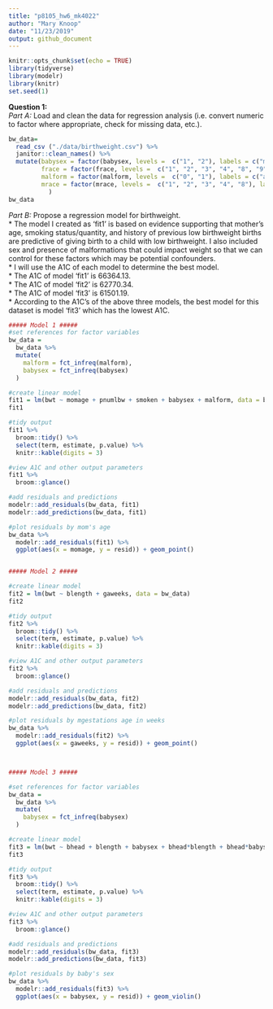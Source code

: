 ```yaml
---
title: "p8105_hw6_mk4022"
author: "Mary Knoop"
date: "11/23/2019"
output: github_document
---
```


```r
knitr::opts_chunk$set(echo = TRUE)
library(tidyverse)
library(modelr)
library(knitr)
set.seed(1)
```


**Question 1:**   
*Part A:*  Load and clean the data for regression analysis (i.e. convert numeric to factor where appropriate, check for missing data, etc.).
```r
bw_data=
  read_csv ("./data/birthweight.csv") %>% 
  janitor::clean_names() %>%
  mutate(babysex = factor(babysex, levels =  c("1", "2"), labels = c("male", "female")),
         frace = factor(frace, levels =  c("1", "2", "3", "4", "8", "9"), labels = c("white", "black", "asian", "puerto rican", "other", "unknown")),
         malform = factor(malform, levels =  c("0", "1"), labels = c("absent", "present")),
         mrace = factor(mrace, levels =  c("1", "2", "3", "4", "8"), labels = c("white", "black", "asian", "puerto rican", "other"))
           )
bw_data
```

*Part B:* Propose a regression model for birthweight.  
* The model I created as 'fit1' is based on evidence supporting that mother's age, smoking status/quantity, and  history of previous low birthweight births are predictive of giving birth to a child with low birthweight. I also included sex and presence of malformations that could impact weight so that we can control for these factors which may be potential confounders.  
* I will use the A1C of each model to determine the best model.  
* The A1C of model 'fit1' is 66364.13.   
* The A1C of model 'fit2' is 62770.34.  
* The A1C of model 'fit3' is 61501.19.   
* According to the A1C's of the above three models, the best model for this dataset is model 'fit3' which has the lowest A1C. 
  

```r
##### Model 1 #####
#set references for factor variables
bw_data = 
  bw_data %>% 
  mutate(
    malform = fct_infreq(malform),
    babysex = fct_infreq(babysex)
  )

#create linear model
fit1 = lm(bwt ~ momage + pnumlbw + smoken + babysex + malform, data = bw_data)
fit1

#tidy output
fit1 %>% 
  broom::tidy() %>%
  select(term, estimate, p.value) %>% 
  knitr::kable(digits = 3)

#view A1C and other output parameters
fit1 %>% 
  broom::glance() 

#add residuals and predictions
modelr::add_residuals(bw_data, fit1)
modelr::add_predictions(bw_data, fit1)

#plot residuals by mom's age
bw_data %>% 
  modelr::add_residuals(fit1) %>% 
  ggplot(aes(x = momage, y = resid)) + geom_point()


##### Model 2 #####

#create linear model
fit2 = lm(bwt ~ blength + gaweeks, data = bw_data)
fit2

#tidy output
fit2 %>% 
  broom::tidy() %>%
  select(term, estimate, p.value) %>% 
  knitr::kable(digits = 3)

#view A1C and other output parameters
fit2 %>% 
  broom::glance() 

#add residuals and predictions
modelr::add_residuals(bw_data, fit2)
modelr::add_predictions(bw_data, fit2)

#plot residuals by mgestations age in weeks
bw_data %>% 
  modelr::add_residuals(fit2) %>% 
  ggplot(aes(x = gaweeks, y = resid)) + geom_point()



##### Model 3 #####

#set references for factor variables
bw_data = 
  bw_data %>% 
  mutate(
    babysex = fct_infreq(babysex)
  )

#create linear model
fit3 = lm(bwt ~ bhead + blength + babysex + bhead*blength + bhead*babysex + blength*babysex + bhead*blength*babysex, data = bw_data)
fit3

#tidy output
fit3 %>% 
  broom::tidy() %>%
  select(term, estimate, p.value) %>% 
  knitr::kable(digits = 3)

#view A1C and other output parameters
fit3 %>% 
  broom::glance() 

#add residuals and predictions
modelr::add_residuals(bw_data, fit3)
modelr::add_predictions(bw_data, fit3)

#plot residuals by baby's sex
bw_data %>% 
  modelr::add_residuals(fit3) %>% 
  ggplot(aes(x = babysex, y = resid)) + geom_violin()

```

